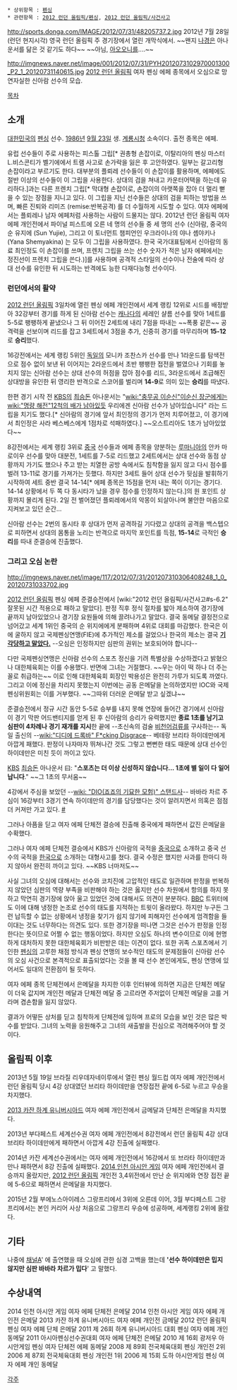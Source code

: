  * 상위항목 : [[펜싱]]
 * 관련항목 : [[2012 런던 올림픽/펜싱]], [[2012 런던 올림픽/사건사고]]

http://sports.donga.com/IMAGE/2012/07/31/48205737.2.jpg
2012년 7월 28일(런던 현지시각) 영국 런던 올림픽 주 경기장에서 열린 개막식에서.
~~왠지 [[나경은]] 아나운서를 닮은 것 같기도 하다~~
~~아님, [[아오오니]]를....~~


http://imgnews.naver.net/image/001/2012/07/31/PYH2012073102970001300_P2_1_20120731140615.jpg
[[2012 런던 올림픽]] 여자 펜싱 에페 종목에서 오심으로 망연자실한 신아람 선수의 모습.

[[목차]]
== 소개 ==
[[대한민국]]의 [[펜싱]] 선수. [[1986년]] [[9월 23일]] 생. [[계룡시]]청 소속이다. 출전 종목은 에페.

유럽 선수들이 주로 사용하는 피스톨 그립[* 권총형 손잡이로, 이탈리아의 펜싱 마스터 L.비스콘티가 벨기에에서 트램 사고로 손가락을 잃은 후 고안하였다. 일부는 갈고리형 손잡이라고 부르기도 한다. 대부분의 플뢰레 선수들이 이 손잡이를 활용하며, 에페에도 절반 이상의 선수들이 이 그립을 사용한다. 상대의 검을 쳐내고 카운터어택을 하는데 유리하다.]과는 다른 프렌치 그립[* 막대형 손잡이로, 손잡이의 아랫쪽을 잡아 더 멀리 뻗을 수 있는 장점을 지니고 있다. 이 그립을 지닌 선수들은 상대의 검을 피하는 방법을 쓰며, 빠른 진퇴와 리미즈 (remise:반복공격) 를 더 수월하게 시도할 수 있다. 여자 에페에서는 플뢰레나 남자 에페처럼 사용하는 사람이 드물지는 않다. 2012년 런던 올림픽 여자 에페 개인전에서 파이널 피스트에 오른 네 명의 선수들 중 세 명의 선수 (신아람, 중국의 순 유지에 (Sun Yujie), 그리고 이 토너먼트 챔피언인 우크라이나의 야나 솀야키나 (Yana Shemyakina) 는 모두 이 그립을 사용하였다. 한국 국가대표팀에서 신아람의 동료 최인정도 이 손잡이를 쓰며, 프렌치 그립을 쓰는 선수 숫자가 적은 남자 에페에서는 정진선이 프렌치 그립을 쓴다.)]를 사용하며 공격적 스타일의 선수이나 전술에 따라 상대 선수를 유인한 뒤 시도하는 반격에도 능한 다재다능형 선수이다.

=== 런던에서의 활약 ===
[[2012 런던 올림픽]] 3일차에 열린 펜싱 에페 개인전에서 세계 랭킹 12위로 시드를 배정받아 32강부터 경기를 하게 된 신아람 선수는 [[캐나다]]의 세레인 샬름 선수를 맞아 1세트를 5-5로 팽팽하게 끝냈으나 그 뒤 이어진 2세트에 내리 7점을 따내는 ~~폭풍 같은~~ 공격력을 선보이며 리드를 잡고 3세트에서 3점을 추가, 신중히 경기를 마무리하며 '''15-12'''로 '''승리'''했다.

16강전에서는 세계 랭킹 5위인 [[독일]]의 모니카 조찬스카 선수를 만나 1라운드를 탐색전으로 점수 없이 보낸 뒤 이어지는 2라운드에서 초반 팽팽한 접전을 벌였으나 기회를 놓치지 않는 신아람 선수는 상대 선수의 허점을 잡아 점수를 리드, 3라운드에서 조급해진 상대방을 유인한 뒤 영리한 반격으로 스코어를 벌리며 '''14-9'''로 의미 있는 '''승리'''를 따냈다.

한편 경기 시작 전 [[KBS]]의 [[최승돈]] 아나운서는 "[[wiki:"충무공 이순신"이순신 장군]]에게는 [[wiki:"명량 해전"12척의 배가 남아있듯]] 우리에겐 신아람 선수가 남아있습니다" 라는 드립을 치기도 했다.[* 신아람의 경기에 앞서 최인정의 경기가 먼저 치루어졌고, 이 경기에서 최인정은 사라 베스베스에게 1점차로 석패하였다.] ~~오스트리아도 1초가 남아있었다~~

8강전에서는 세계 랭킹 3위로 [[중국]] 선수들과 에페 종목을 양분하는 [[루마니아]]의 안카 마로이우 선수를 맞아 대분전, 1세트를 7-5로 리드했고 2세트에서는 상대 선수와 동점 상황까지 가기도 했으나 주고 받는 치열한 공방 속에서도 침착함을 잃지 않고 다시 점수를 벌려 13-11로 경기를 가져가는 듯했다. 하지만 3세트 들어 상대 선수가 뒷심을 발휘하기 시작하여 세트 중반 결국 14-14[* 에페 종목은 15점을 먼저 내는 쪽이 이기는 경기다. 14-14 상황에서 두 쪽 다 동시타가 났을 경우 점수를 인정하지 않는다.]의 원 포인트 상황까지 몰리게 된다. 2일 전 벌어졌던 플뢰레에서의 악몽이 되살아나며 불안한 마음으로 지켜보고 있던 순간...

신아람 선수는 2번의 동시타 후 상대가 먼저 공격하길 기다렸고 상대의 공격을 백스텝으로 피하면서 상대의 몸통을 노리는 반격으로 마지막 포인트를 득점, '''15-14'''로 극적인 '''승리'''를 따내 준결승에 진출했다.

=== 그리고 오심 논란 ===
http://imgnews.naver.net/image/117/2012/07/31/201207310306408248_1_0_20120731033702.jpg 

[[2012 런던 올림픽]] 펜싱 에페 준결승전에서 [wiki:"2012 런던 올림픽/사건사고#s-6.2" 잘못된 시간 적용으로 패하고 말았다]. 판정 직후 정식 절차를 밟아 제소하여 경기장에 끝까지 남아있었으나 경기장 요원들에 의해 끌려나가고 말았다. 결국 동메달 결정전으로 넘어갔고 세계 1위인 중국의 순 위지에에게 분패하며 4위로 대회를 마감했다. 한국은 이에 굴하지 않고 국제펜싱연맹(FIE)에 추가적인 제소를 걸었으나 한국의 제소는 결국 '''[http://sports.news.nate.com/view/20120731n35782?mid=s1311 기각당하고 말았다.]'''  --오심은 인정하지만 심판의 권위는 보호되어야 합니다--

다만 국제펜싱연맹은 신아람 선수의 스포츠 정신을 기려 특별상을 수상하겠다고 밝혔으나 대한체육회는 이를 수용했다. 반면에 그녀는 거절했다. ~~우는 아이 떡 하나 더 주는 꼴로 취급하는~~ 이로 인해 대한체육회 회장인 박용성은 완전히 가루가 되도록 까였다. 그리고 이에 정신을 차리지 못했는지 이번에는 공동 은메달을 논의하였지만 IOC와 국제펜싱위원회는 이를 거부했다. ~~그따위 더러운 은메달 받고 싶겠냐~~

준결승전에서 정규 시간 동안 5-5로 승부를 내지 못해 연장에 들어간 경기에서 신아람이 경기 막판 어드밴티지를 얻게 된 후 신아람의 승리가 유력했지만 '''종료 1초를 남기고 심판이 4차례나 경기 재개를 지시'''한 끝에 --초신속의 검술 [[비천어검류]]를 구사하는-- 독일 출신의 --[[wiki:"디디에 드록바" F*cking Disgrace]]-- 베테랑 브리타 하이데만에게 아깝게 패했다. 판정이 나자마자 뛰쳐나간 것도 그렇고 뻔뻔한 태도 때문에 상대 선수인 하이데만은 미친 듯이 까이고 있다. 

[[KBS]] [[최승돈]] 아나운서 曰: "'''스포츠는 더 이상 신성하지 않습니다... 1초에 별 일이 다 일어납니다'''." ~~그 1초의 무서움~~

4강에서 주심을 보았던 --[[wiki: "DIO(죠죠의 기묘한 모험)" 스탠드사]]-- 바바라 차르 주심이 16강부터 3경기 연속 하이데만의 경기를 담당했다는 것이 알려지면서 의혹은 점점 더 커져만 가고 있다. [http://news.sbs.co.kr/section_news/news_read.jsp?news_id=N1001303678 #]

그러나 아픔을 딛고 여자 에페 단체전 결승에 진출해 중국에게 패하면서 값진 은메달을 수확했다.

그러나 여자 에페 단체전 결승에서 KBS가 신아람의 국적을 [[중국]]으로 소개하고 중국 선수의 국적을 [[한국]]으로 소개하는 대형사고를 쳤다. 결국 수정은 했지만 사과를 한마디 하지 않아서 완전히 까이고 있다. ~~KBS 너마저도~~

사실 그녀의 오심에 대해서는 선수와 코치진에 고압적인 태도로 일관하며 판정을 번복하지 않았던 심판의 역량 부족을 비판해야 하는 것은 옳지만 선수 차원에서 항의를 하지 못하고 막연히 경기장에 앉아 울고 있었던 것에 대해서도 의견이 분분하다. [[BBC]] 트위터에도 이에 대해 냉정한 논조로 선수의 태도를 지적하는 트윗이 올라왔다. 하지만 누구든 그런 납득할 수 없는 상황에서 냉정을 찾기가 쉽지 않기에 피해자인 선수에게 엄격함을 들이대는 것도 너무하다는 의견도 있다. 또한 경기장을 떠나면 그것은 선수가 판정을 인정한다는 뜻이므로 어쩔 수 없는 행동이었다. 하지만 오심도 하나의 변수이므로 이에 현명하게 대처하지 못한 대한체육회가 비판받은 데는 이견이 없다. 또한 귀족 스포츠에서 기인한 [[펜싱]]의 고루한 채점 방식과 펜싱 연맹의 보수적인 태도의 문제점들이 신아람 선수의 오심 사건으로 본격적으로 표출되었다는 것을 볼 때 선수 본인에게도, 펜싱 연맹에 있어서도 일대의 전환점이 될 듯하다.

여자 에페 종목 단체전에서 은메달을 차지한 이후 인터뷰에 의하면 지금은 단체전 메달이 더욱 값지며 개인전 메달과 단체전 메달 중 고르라면 주저없이 단체전 메달을 고를 거라며 겸손함을 잃지 않았다.

결과가 어떻든 상처를 딛고 침착하게 단체전에 임하며 프로의 모습을 보인 것은 많은 박수를 받았다. 그녀의 노력을 응원해주고 그녀의 새출발을 진심으로 격려해주어야 할 것이다.

== 올림픽 이후 ==
2013년 5월 19일 브라질 리우데자네이루에서 열린 펜싱 월드컵 여자 에페 개인전에서 런던 올림픽 당시 4강 상대였던 브리타 하이데만을 연장접전 끝에 6-5로 누르고 우승을 차지했다. 

[[2013 카잔 하계 유니버시아드]] 여자 에페 개인전에서 금메달과 단체전 은메달을 차지했다. 

2013년 부다페스트 세계선수권 여자 에페 개인전에서 8강전에서 런던 올림픽 4강 상대 브리타 하이데만에게 패하면서 아깝게 4강 진출에 실패했다.

2014년 카잔 세계선수권에서는 여자 에페 개인전에서 16강에서 또 브라타 하이데만과 만나 패하면서 8강 진출에 실패했다. [[2014 인천 아시안 게임]] 여자 에페 개인전에서 결승까지 올랐지만, [[2012 런던 올림픽]] 개인전 3,4위전에서 만난 순 위지에와 연장 접전 끝에 5-6으로 패하면서 은메달을 차지했다.

2015년 2월 부에노스아이레스 그랑프리에서 3위에 오른데 이어, 3월 부다페스트 그랑프리에서는 본인 커리어 사상 처음으로 그랑프리 우승에 성공하며, 세계랭킹 2위에 올랐다.

== 기타 ==
나중에 [[채널A]]' 에 출연했을 때 오심에 관한 심경 고백을 했는데 ''''선수 하이데만은 밉지 않지만 심판 바바라 차르가 밉다'''' 고 말했다.

== 수상내역 ==
2014    인천 아시안 게임 여자 에페 단체전 은메달
2014    인천 아시안 게임 여자 에페 개인전 은메달
2013    카잔 하계 유니버시아드 여자 에페 개인전 금메달
2012	런던 올림픽 펜싱 여자 에페 단체 은메달
2011	제 26회 하계 유니버시아드 대회 펜싱 여자 에페 개인 동메달
2011	아시아펜싱선수권대회 여자 에페 단체전 은메달
2010	제 16회 광저우 아시안게임 펜싱 여자 단체전 에페 동메달
2008	제 89회 전국체육대회 펜싱 개인전 2위
2006	제 87회 전국체육대회 펜싱 개인전 1위
2006	제 15회 도하 아시안게임 펜싱 여자 에페 개인 동메달

[[각주]]
